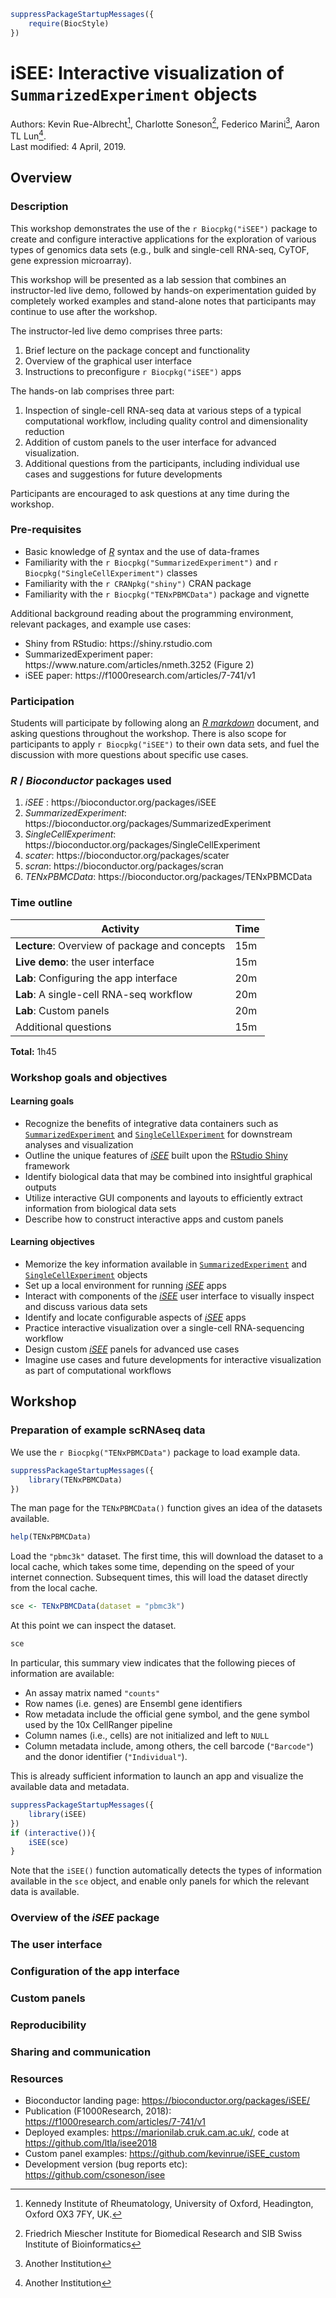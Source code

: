 
```r
suppressPackageStartupMessages({
    require(BiocStyle)
})
```

# iSEE: Interactive visualization of `SummarizedExperiment` objects

Authors:
    Kevin Rue-Albrecht^[Kennedy Institute of Rheumatology, University of Oxford,
    Headington, Oxford OX3 7FY, UK.],
    Charlotte Soneson^[Friedrich Miescher Institute for Biomedical Research and SIB Swiss Institute of Bioinformatics],
    Federico Marini^[Another Institution],
    Aaron TL Lun^[Another Institution].
    <br/>
Last modified: 4 April, 2019.

## Overview

### Description

This workshop demonstrates the use of the `r Biocpkg("iSEE")` package to create and configure interactive applications for the exploration of various types of genomics data sets (e.g., bulk and single-cell RNA-seq, CyTOF, gene expression microarray).

This workshop will be presented as a lab session that combines an instructor-led live demo, followed by hands-on experimentation guided by completely worked examples and stand-alone notes that participants may continue to use after the workshop.

The instructor-led live demo comprises three parts:

1. Brief lecture on the package concept and functionality
2. Overview of the graphical user interface
3. Instructions to preconfigure `r Biocpkg("iSEE")` apps

The hands-on lab comprises three part:

1. Inspection of single-cell RNA-seq data at various steps of a typical computational workflow, including quality control and dimensionality reduction
2. Addition of custom panels to the user interface for advanced visualization.
3. Additional questions from the participants, including individual use cases and suggestions for future developments

Participants are encouraged to ask questions at any time during the workshop.

### Pre-requisites

* Basic knowledge of [_R_](https://www.r-project.org/about.html) syntax and the use of data-frames
* Familiarity with the `r Biocpkg("SummarizedExperiment")` and `r Biocpkg("SingleCellExperiment")` classes
* Familiarity with the `r CRANpkg("shiny")` CRAN package
* Familiarity with the `r Biocpkg("TENxPBMCData")` package and vignette

Additional background reading about the programming environment, relevant packages, and example use cases:

* Shiny from RStudio: https://shiny.rstudio.com
* SummarizedExperiment paper: https://www.nature.com/articles/nmeth.3252 (Figure 2)
* iSEE paper: https://f1000research.com/articles/7-741/v1

### Participation

Students will participate by following along an [_R markdown_](https://rmarkdown.rstudio.com/) document, and asking questions throughout the workshop.
There is also scope for participants to apply `r Biocpkg("iSEE")` to their own data sets, and fuel the discussion with more questions about specific use cases.

### _R_ / _Bioconductor_ packages used

1. _iSEE_ : https://bioconductor.org/packages/iSEE
2. _SummarizedExperiment_: https://bioconductor.org/packages/SummarizedExperiment
3. _SingleCellExperiment_: https://bioconductor.org/packages/SingleCellExperiment
4. _scater_: https://bioconductor.org/packages/scater
5. _scran_: https://bioconductor.org/packages/scran
6. _TENxPBMCData_: https://bioconductor.org/packages/TENxPBMCData

### Time outline

| Activity                                      | Time |
|-----------------------------------------------|------|
| **Lecture**: Overview of package and concepts | 15m  |
| **Live demo**: the user interface             | 15m  |
| **Lab**: Configuring the app interface        | 20m  |
| **Lab**: A single-cell RNA-seq workflow       | 20m  |
| **Lab**: Custom panels                        | 20m  |
| Additional questions                          | 15m  |

**Total:** 1h45

### Workshop goals and objectives

#### Learning goals

* Recognize the benefits of integrative data containers such as [`SummarizedExperiment`](http://bioconductor.org/packages/SummarizedExperiment) and [`SingleCellExperiment`](http://bioconductor.org/packages/SingleCellExperiment) for downstream analyses and visualization
* Outline the unique features of [_iSEE_](http://bioconductor.org/packages/iSEE/) built upon the [RStudio Shiny](https://shiny.rstudio.com) framework
* Identify biological data that may be combined into insightful graphical outputs
* Utilize interactive GUI components and layouts to efficiently extract information from biological data sets
* Describe how to construct interactive apps and custom panels

#### Learning objectives

* Memorize the key information available in [`SummarizedExperiment`](http://bioconductor.org/packages/SummarizedExperiment) and [`SingleCellExperiment`](http://bioconductor.org/packages/SingleCellExperiment) objects
* Set up a local environment for running [_iSEE_](https://bioconductor.org/packages/iSEE) apps
* Interact with components of the [_iSEE_](https://bioconductor.org/packages/iSEE) user interface to visually inspect and discuss various data sets
* Identify and locate configurable aspects of [_iSEE_](https://bioconductor.org/packages/iSEE) apps
* Practice interactive visualization over a single-cell RNA-sequencing workflow
* Design custom [_iSEE_](https://bioconductor.org/packages/iSEE) panels for advanced use cases
* Imagine use cases and future developments for interactive visualization as part of computational workflows

## Workshop

### Preparation of example scRNAseq data

<!-- What data representation do we use? Sparse matrices, HDF5? -->
<!-- Quick overview of SummarizedExperiment/SingleCellExperiment/other extensions -->
<!-- Reminder that many types of data can be read directly into SummarizedExperiment objects (with DropletUtils, tximeta, etc) -->

We use the `r Biocpkg("TENxPBMCData")` package to load example data.


```r
suppressPackageStartupMessages({
    library(TENxPBMCData)
})
```

The man page for the `TENxPBMCData()` function gives an idea of the datasets available.

```r
help(TENxPBMCData)
```

Load the `"pbmc3k"` dataset.
The first time, this will download the dataset to a local cache, which takes some time, depending on the speed of your internet connection.
Subsequent times, this will load the dataset directly from the local cache.

```r
sce <- TENxPBMCData(dataset = "pbmc3k")
```

At this point we can inspect the dataset.

```r
sce
```

In particular, this summary view indicates that the following pieces of information are available:

- An assay matrix named `"counts"`
- Row names (i.e. genes) are Ensembl gene identifiers
- Row metadata include the official gene symbol, and the gene symbol used by the 10x CellRanger pipeline
- Column names (i.e., cells) are not initialized and left to `NULL`
- Column metadata include, among others, the cell barcode (`"Barcode"`) and the donor identifier (`"Individual"`).

This is already sufficient information to launch an app and visualize the available data and metadata.

```r
suppressPackageStartupMessages({
    library(iSEE)
})
if (interactive()){
    iSEE(sce)
}
```

Note that the `iSEE()` function automatically detects the types of information available in the `sce` object, and enable only panels for which the relevant data is available.

### Overview of the _iSEE_ package
<!-- Talk a bit about the usefulness of visualization. -->

### The user interface
<!-- Mention all panel types -->
<!-- Show how to change what is plotted, faceting, changing appearance/color -->
<!-- Transmit selections -->
<!-- Subsampling --> 

### Configuration of the app interface
<!-- Here we could mention the cytometry data, maybe also the 'gating' mode -->
<!-- Interactive modification of panel order/size -->

### Custom panels
<!-- Here we could mention the custom coverage plot, and link to bulk RNA-seq data -->
<!-- Multiple selections -> DE -->

### Reproducibility
<!-- Code export -->

### Sharing and communication
<!-- Tours -->

### Resources
* Bioconductor landing page: [https://bioconductor.org/packages/iSEE/](https://bioconductor.org/packages/iSEE/)
* Publication (F1000Research, 2018): [https://f1000research.com/articles/7-741/v1](https://f1000research.com/articles/7-741/v1)
* Deployed examples: [https://marionilab.cruk.cam.ac.uk/](https://marionilab.cruk.cam.ac.uk/), code at [https://github.com/ltla/isee2018](https://github.com/ltla/isee2018)
* Custom panel examples: [https://github.com/kevinrue/iSEE_custom](https://github.com/kevinrue/iSEE_custom)
* Development version (bug reports etc): [https://github.com/csoneson/isee](https://github.com/csoneson/isee)
